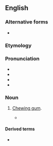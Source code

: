 {{also|Chewie}}
==English==

===Alternative forms===
* {{alter|en|chewy}}

===Etymology===
{{suffix|en|chew|ie}}

===Pronunciation===
* {{IPA|en|/ˈt͡ʃuː.i/}}
* {{audio|en|EN-AU ck1 chewie.ogg|Audio (AU)}}
* {{rhymes|en|uːi}}
* {{hmp|en|chewy}}

===Noun===
{{en-noun|~}}

# {{lb|en|AU|informal}} [[chewing gum|Chewing gum]].
#* {{quote-journal|en|title=Ancient chewie leaves experts gobsmacked.|passage=A 5000-year-old piece of chewing gum &ndash; one of the oldest ever to be discovered &ndash; has been found by a British archaeology student.|work=[[w:Sydney Morning Herald|Sydney Morning Herald]]|date=21 August 2007|url=http://www.smh.com.au/news/world/ancient-chewie-leaves-experts-gobsmacked/2007/08/20/1187462176038.html}}

====Derived terms====
* {{l|en|chewie on ya boot}}
